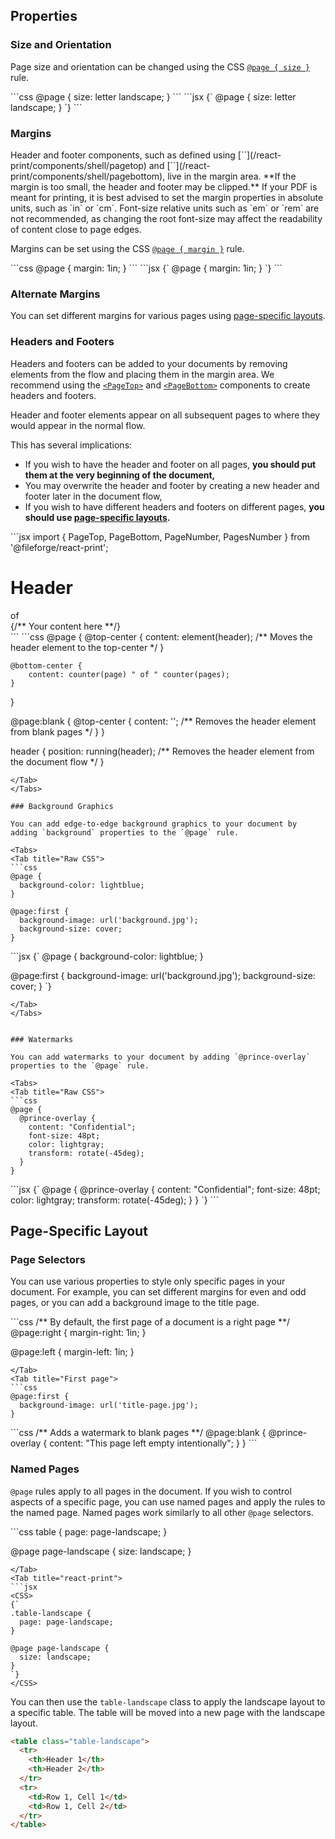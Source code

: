 ## Properties

### Size and Orientation

Page size and orientation can be changed using the CSS [`@page { size }`](https://developer.mozilla.org/en-US/docs/Web/CSS/@page/size) rule.

<Tabs>
  <Tab title="Raw CSS">
  ```css
@page {
    size: letter landscape;
}
```
  </Tab>
  <Tab title="react-print">
  ```jsx
  <CSS>
  {`
  @page {
      size: letter landscape;
  }
  `}
  </CSS>
  ```
  </Tab>
</Tabs>

### Margins

<Callout intent="warning" title="Header and Footer">
  Header and footer components, such as defined using [`<PageTop>`](/react-print/components/shell/pagetop) and [`<PageBottom>`](/react-print/components/shell/pagebottom), live in the margin area. **If the margin is too small, the header and footer may be clipped.**
</Callout>

<Callout intent="note" title="Margin Units">
  If your PDF is meant for printing, it is best advised to set the margin properties in absolute units, such as `in` or `cm`. Font-size relative units such as `em` or `rem` are not recommended, as changing the root font-size may affect the readability of content close to page edges.
</Callout>

Margins can be set using the CSS [`@page { margin }`](https://developer.mozilla.org/fr/docs/Web/CSS/margin) rule.

<Tabs>
  <Tab title="Raw CSS">
  ```css
@page {
    margin: 1in;
}
```
  </Tab>
  <Tab title="react-print">
  ```jsx
  <CSS>
  {`
  @page {
      margin: 1in;
  }
  `}
  </CSS>
  ```
  </Tab>
</Tabs>

### Alternate Margins

You can set different margins for various pages using [page-specific layouts](#page-specific-layout).

### Headers and Footers

Headers and footers can be added to your documents by removing elements from the flow and placing them in the margin area. We recommend using the [`<PageTop>`](/react-print/components/shell/pagetop) and [`<PageBottom>`](/react-print/components/shell/pagebottom) components to create headers and footers.

<Callout intent="warning">
Header and footer elements appear on all subsequent pages to where they would appear in the normal flow.

This has several implications:

* If you wish to have the header and footer on all pages, **you should put them at the very beginning of the document,**
* You may overwrite the header and footer by creating a new header and footer later in the document flow,
* If you wish to have different headers and footers on different pages, **you should use [page-specific layouts](#page-specific-layout).**
</Callout>

<Tabs>
  <Tab title="react-print">
  ```jsx
  import { PageTop, PageBottom, PageNumber, PagesNumber } from '@fileforge/react-print';

<body>
  <PageTop>
    <h1>Header</h1>
  </PageTop>
  <PageBottom>
    <PageNumber /> of <PagesNumber />
  </PageBottom>
  <main>
  {/** Your content here **/}
  </main>
</body>
  ```
  </Tab>
  <Tab title="Raw CSS">
  ```css
@page {
    @top-center {
        content: element(header); /** Moves the header element to the top-center */
    }

    @bottom-center {
        content: counter(page) " of " counter(pages);
    }
}

@page:blank {
    @top-center {
        content: ''; /** Removes the header element from blank pages */
    }
}

header {
    position: running(header); /** Removes the header element from the document flow */
}
  ```
  </Tab>
</Tabs>

### Background Graphics

You can add edge-to-edge background graphics to your document by adding `background` properties to the `@page` rule.

<Tabs>
  <Tab title="Raw CSS">
  ```css
@page {
    background-color: lightblue;
}

@page:first {
    background-image: url('background.jpg');
    background-size: cover;
}
```
  </Tab>
  <Tab title="react-print">
  ```jsx
  <CSS>
  {`
  @page {
    background-color: lightblue;
  }

  @page:first {
    background-image: url('background.jpg');
    background-size: cover;
  }
  `}
  </CSS>
  ```
  </Tab>
</Tabs>


### Watermarks

You can add watermarks to your document by adding `@prince-overlay` properties to the `@page` rule.

<Tabs>
  <Tab title="Raw CSS">
  ```css
@page {
    @prince-overlay {
      content: "Confidential";
      font-size: 48pt;
      color: lightgray;
      transform: rotate(-45deg);
    }
}
```
  </Tab>
  <Tab title="react-print">
  ```jsx
  <CSS>
  {`
  @page {
    @prince-overlay {
      content: "Confidential";
      font-size: 48pt;
      color: lightgray;
      transform: rotate(-45deg);
    }
  }
  `}
  </CSS>
  ```
  </Tab>
</Tabs>


## Page-Specific Layout

### Page Selectors

You can use various properties to style only specific pages in your document. For example, you can set different margins for even and odd pages, or you can add a background image to the title page.

<Tabs>
  <Tab title="Even and odd pages">
  ```css
  /** By default, the first page of a document is a right page **/
  @page:right {
    margin-right: 1in;
  }

  @page:left {
    margin-left: 1in;
  }
  ```
  </Tab>
  <Tab title="First page">
  ```css
  @page:first {
    background-image: url('title-page.jpg');
  }
  ```
  </Tab>
  <Tab title="Blank page">
  ```css
  /** Adds a watermark to blank pages **/
  @page:blank {
    @prince-overlay {
      content: "This page left empty intentionally";
    }
  }
  ```
  </Tab>
</Tabs>

### Named Pages

`@page` rules apply to all pages in the document. If you wish to control aspects of a specific page, you can use named pages and apply the rules to the named page. Named pages work similarly to all other `@page` selectors.

<Tabs>
  <Tab title="Raw CSS">
  ```css
  table {
    page: page-landscape;
  }

  @page page-landscape {
    size: landscape;
  }
  ```
  </Tab>
  <Tab title="react-print">
  ```jsx
  <CSS>
  {`
  .table-landscape {
    page: page-landscape;
  }

  @page page-landscape {
    size: landscape;
  }
  `}
  </CSS>
  ```
  </Tab>
</Tabs>

You can then use the `table-landscape` class to apply the landscape layout to a specific table. The table will be moved into a new page with the landscape layout.

```html
<table class="table-landscape">
  <tr>
    <th>Header 1</th>
    <th>Header 2</th>
  </tr>
  <tr>
    <td>Row 1, Cell 1</td>
    <td>Row 1, Cell 2</td>
  </tr>
</table>
```
